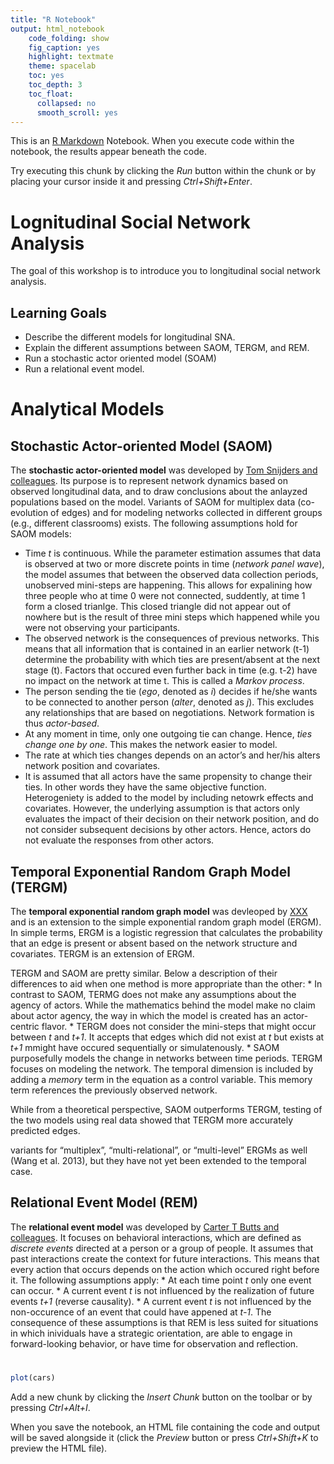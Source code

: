 ```yaml
---
title: "R Notebook"
output: html_notebook
    code_folding: show
    fig_caption: yes
    highlight: textmate
    theme: spacelab
    toc: yes
    toc_depth: 3
    toc_float:
      collapsed: no
      smooth_scroll: yes
---
```


This is an [R Markdown](http://rmarkdown.rstudio.com) Notebook. When you execute code within the notebook, the results appear beneath the code. 

Try executing this chunk by clicking the *Run* button within the chunk or by placing your cursor inside it and pressing *Ctrl+Shift+Enter*. 

# Lognitudinal Social Network Analysis

The goal of this workshop is to introduce you to longitudinal social network analysis. 

## Learning Goals
* Describe the different models for longitudinal SNA.
* Explain the different assumptions between SAOM, TERGM, and REM.
* Run a stochastic actor oriented model (SOAM)
* Run a relational event model. 

# Analytical Models

## Stochastic Actor-oriented Model (SAOM)
The **stochastic actor-oriented model** was developed by [Tom Snijders and colleagues](https://www.stats.ox.ac.uk/~snijders/siena/). Its purpose is to represent network dynamics based on observed longitudinal data, and to draw conclusions about the anlayzed populations based on the model. Variants of SAOM for multiplex data (co-evolution of edges) and for modeling networks collected in different groups (e.g., different classrooms) exists. The following assumptions hold for SAOM models:

* Time *t* is continuous. While the parameter estimation assumes that data is observed at two or more discrete points in time (*network panel wave*), the model assumes that between the observed data collection periods, unobserved mini-steps are happening. This allows for expalining how three people who at time 0 were not connected, suddently, at time 1 form a closed trianlge. This closed triangle did not appear out of nowhere but is the result of three mini steps which happened while you were not observing your participants. 
* The observed network is the consequences of previous networks. This means that all information that is contained in an earlier network (t-1) determine the probability with which ties are present/absent at the next stage (t). Factors that occured even further back in time (e.g. t-2) have no impact on the network at time t. This is called a *Markov process*.
* The person sending the tie (*ego*, denoted as *i*) decides if he/she wants to be connected to another person (*alter*, denoted as *j*). This excludes any relationships that are based on negotiations. Network formation is thus *actor-based*.
* At any moment in time, only one outgoing tie can change. Hence, *ties change one by one*. This makes the network easier to model. 
* The rate at which ties changes depends on an actor's and her/his alters network position and covariates.
* It is assumed that all actors have the same propensity to change their ties. In other words they have the same objective function. Heterogeniety is added to the model by including netowrk effects and covariates. However, the underlying assumption is that actors only evaluates the impact of their decision on their network position, and do not consider subsequent decisions by other actors. Hence, actors do not evaluate the responses from other actors.  

## Temporal Exponential Random Graph Model (TERGM)
The **temporal exponential random graph model** was devleoped by [XXX](URL LINK) and is an extension to the simple exponential random graph model (ERGM). In simple terms, ERGM is a logistic regression that calculates the probability that an edge is present or absent based on the network structure and covariates. TERGM is an extension of ERGM. 

TERGM and SAOM are pretty similar. Below a description of their differences to aid when one method is more appropriate than the other:
* In contrast to SAOM, TERMG does not make any assumptions about the agency of actors. While the mathematics behind the model make no claim about actor agency, the way in which the model is created has an actor-centric flavor. 
* TERGM does not consider the mini-steps that might occur between *t* and *t+1*. It accepts that edges which did not exist at *t* but exists at *t+1* mmight have occured sequentially or simulatenously. 
* SAOM purposefully models the change in networks between time periods. TERGM focuses on modeling the network. The temporal dimension is included by adding a *memory* term in the equation as a control variable. This memory term references the previously observed network. 

While from a theoretical perspective, SAOM outperforms TERGM, testing of the two models using real data showed that TERGM more accurately predicted edges. 

 variants for “multiplex”, “multi-relational”, or “multi-level” ERGMs as well (Wang et al. 2013), but they have not yet been extended to the temporal case.

## Relational Event Model (REM)
The **relational event model** was developed by [Carter T Butts and colleagues](LINK TO URL). It focuses on behavioral interactions, which are defined as *discrete events* directed at a person or a group of people. It assumes that past interactions create the context for future interactions. This means that every action that occurs depends on the action which occured right before it. The following assumptions apply:
* At each time point *t* only one event can occur.
* A current event *t* is not influenced by the realization of future events *t+1* (reverse causality).
* A current event *t* is not influenced by the non-occurence of an event that could have appened at *t-1*. 
The consequence of these assumptions is that REM is less suited for situations in which inividuals have a strategic orientation, are able to engage in forward-looking behavior, or have time for observation and reflection.  


# 

```r
plot(cars)
```

Add a new chunk by clicking the *Insert Chunk* button on the toolbar or by pressing *Ctrl+Alt+I*.

When you save the notebook, an HTML file containing the code and output will be saved alongside it (click the *Preview* button or press *Ctrl+Shift+K* to preview the HTML file).
